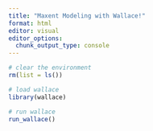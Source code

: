 ```yaml
---
title: "Maxent Modeling with Wallace!"
format: html
editor: visual
editor_options: 
  chunk_output_type: console
---
```


```r
# clear the environment
rm(list = ls())
```

```r
# load wallace
library(wallace)
```

```r
# run wallace 
run_wallace()
```



